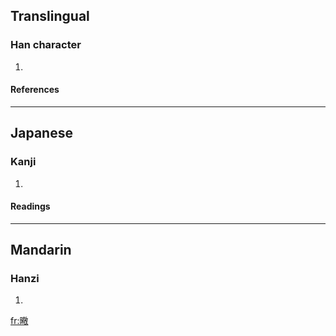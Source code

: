 ==Translingual==
===Han character===
{{Han char|rn=72|rad=日|as=13|sn=17|four=|canj=日廿口大 (ATRK)}}
# {{defn|Han|sort=日13}}
====References====
{{Han ref|kx=0500.340|dkj=14202|dj=0871.010|hdz=21537.200|uh=66D4|ud=26324}}

----
==Japanese==
===Kanji===
{{ja-kanji|grade=|rs=日13}}
# {{defn|Japanese}} 
====Readings====
{{ja-readings|on=[[けい]] (kei), [[ぎょう]] (gyō)|kun=[[あきらか]] (akiraka), [[かわく]] (kawaku)}}

----
==Mandarin==
===Hanzi===
{{cmn-hanzi|pin=[[jìng]] ([[jing4]]), [[shǔ]] ([[shu3]])|wg=ching<sup>4</sup>, shu<sup>3</sup>}}
# {{defn|Mandarin}}

[[fr:曔]]